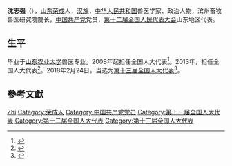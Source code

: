 {{Otheruses|沈志强}}

'''沈志强'''（{{bd|1963年||}}），[[山东|山东]][[荣成|荣成]]人，[[汉族|汉族]]，[[中华人民共和国|中华人民共和国]]兽医学家、政治人物，滨州畜牧兽医研究院院长，[[中国共产党|中国共产党]]党员，[[第十二届全国人民代表大会|第十二届全国人民代表大会]]山东地区代表。

== 生平 ==
毕业于[[山东农业大学|山东农业大学]]兽医专业。2008年起担任全国人大代表<ref>{{cite news|title=全国人大代表信息-沈志强|url= http://210.82.31.1:8084/delegate/viewDelegate.action?dbid=111291|accessdate=2013-04-05|newspaper=全国人大网|archive-url=https://web.archive.org/web/20140424093536/http://www.npc.gov.cn/delegate/viewDelegate.action?dbid=111291|archive-date=2014-04-24|dead-url=yes}}</ref>。2013年，担任全国人大代表<ref>{{cite news|title=全国人大代表信息-沈志强|url= http://210.82.31.1:8084/delegate/viewDelegate.action?dbid=121272|accessdate=2013-04-05|newspaper=全国人大网|archive-url=https://web.archive.org/web/20140424093442/http://www.npc.gov.cn/delegate/viewDelegate.action?dbid=121272|archive-date=2014-04-24|dead-url=yes}}</ref>。2018年2月24日，当选为[[第十三届全国人大代表|第十三届全国人大代表]]<ref>{{Cite web|title=（受权发布）中华人民共和国第十三届全国人民代表大会代表名单-中新网|url=http://www.chinanews.com/gn/2018/02-25/8453959.shtml|accessdate=2021-02-13|work=中新网|archive-date=2018-02-27|archive-url=https://web.archive.org/web/20180227031724/http://www.chinanews.com/gn/2018/02-25/8453959.shtml|dead-url=no}}</ref>。

== 參考文獻 ==
{{reflist}}

{{Authority control}}

{{DEFAULTSORT:Shen沈}}
[[Category:沈姓|Zhi]]
[[Category:荣成人|Category:荣成人]]
[[Category:中国共产党党员|Category:中国共产党党员]]
[[Category:第十一届全国人大代表|Category:第十一届全国人大代表]]
[[Category:第十二届全国人大代表|Category:第十二届全国人大代表]]
[[Category:第十三届全国人大代表|Category:第十三届全国人大代表]]


{{中国政治人物小作品}}